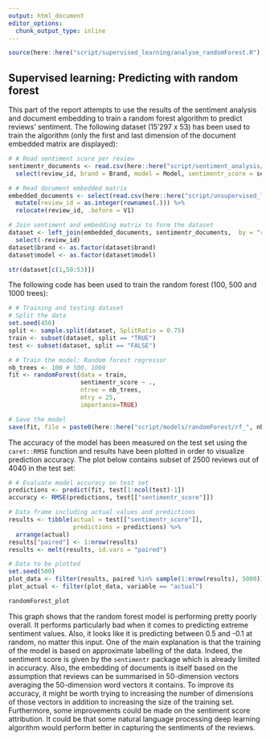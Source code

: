 ```yaml
---
output: html_document
editor_options: 
  chunk_output_type: inline
---
```


```r
source(here::here("script/supervised_learning/analyse_randomForest.R"))
```

## **Supervised learning: Predicting with random forest**

This part of the report attempts to use the results of the sentiment analysis and document embedding to train a random forest algorithm to predict reviews' sentiment. The following dataset (15'297 x 53) has been used to train the algorithm (only the first and last dimension of the document embedded matrix are displayed):

```r
# # Read sentiment score per review
sentimentr_documents <- read.csv(here::here("script/sentiment_analysis/sentiment_data/sentimentr_per_review.csv")) %>% 
  select(review_id, brand = Brand, model = Model, sentimentr_score = sentimentr_value)

# # Read document embedded matrix
embedded_documents <- select(read.csv(here::here("script/unsupervised_learning/embedding/embedding_data/embedded_documents.csv")), -X) %>%
  mutate(review_id = as.integer(rownames(.))) %>% 
  relocate(review_id, .before = V1)

# Join sentiment and embedding matrix to form the dataset
dataset <- left_join(embedded_documents, sentimentr_documents,  by = "review_id") %>% 
  select(-review_id)
dataset$brand <- as.factor(dataset$brand)
dataset$model <- as.factor(dataset$model)
```
```r
str(dataset[c(1,50:53)])
```

The following code has been used to train the random forest (100, 500 and 1000 trees):

```r
# # Training and testing dataset
# Split the data
set.seed(456)
split <- sample.split(dataset, SplitRatio = 0.75)
train <- subset(dataset, split == "TRUE")
test <- subset(dataset, split == "FALSE")

# # Train the model: Random forest regressor
nb_trees <- 100 # 500, 1000
fit <- randomForest(data = train,
                    sentimentr_score ~ .,
                    ntree = nb_trees,
                    mtry = 25,
                    importance=TRUE)

# Save the model
save(fit, file = paste0(here::here("script/models/randomForest/rf_", nb_trees, ".RData")))
```

The accuracy of the model has been measured on the test set using the `caret::RMSE` function and results have been plotted in order to visualize prediction accuracy. The plot below contains subset of 2500 reviews out of 4040 in the test set:

```r
# # Evaluate model accuracy on test set
predictions <- predict(fit, test[1:ncol(test)-1])
accuracy <- RMSE(predictions, test[["sentimentr_score"]])

# Data frame including actual values and predictions
results <- tibble(actual = test[["sentimentr_score"]],
                  predictions = predictions) %>% 
  arrange(actual)
results["paired"] <- 1:nrow(results)
results <- melt(results, id.vars = "paired")

# Data to be plotted
set.seed(500)
plot_data <- filter(results, paired %in% sample(1:nrow(results), 5000))
plot_actual <- filter(plot_data, variable == "actual")
```
```r
randomForest_plot
```

This graph shows that the random forest model is performing pretty poorly overall. It performs particularly bad when it comes to predicting extreme sentiment values. Also, it looks like it is predicting between 0.5 and -0.1 at random, no matter this input. One of the main explanation is that the training of the model is based on approximate labelling of the data. Indeed, the sentiment score is given by the `sentimentr` package which is already limited in accuracy. Also, the embedding of documents is itself based on the assumption that reviews can be summarised in 50-dimension vectors averaging the 50-dimension word vectors it contains. To improve its accuracy, it might be worth trying to increasing the number of dimensions of those vectors in addition to increasing the size of the training set. Furthermore, some improvements could be made on the sentiment score attribution. It could be that some natural language processing deep learning algorithm would perform better in capturing the sentiments of the reviews.
